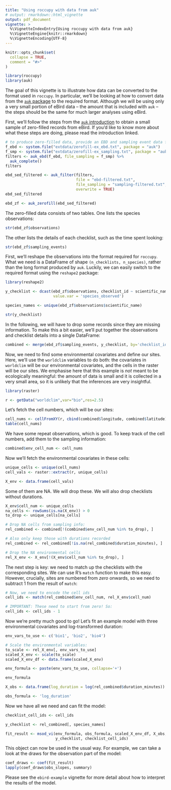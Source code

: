 ```yaml
---
title: "Using roccupy with data from auk"
# output: rmarkdown::html_vignette
output: pdf_document
vignette: >
  %\VignetteIndexEntry{Using roccupy with data from auk}
  %\VignetteEngine{knitr::rmarkdown}
  %\VignetteEncoding{UTF-8}
---
```


```r
knitr::opts_chunk$set(
  collapse = TRUE,
  comment = "#>"
)
```

```r
library(roccupy)
library(auk)
```

The goal of this vignette is to illustrate how data can be converted to the format used in `roccupy`. In particular, we'll be looking at how to convert data from the [`auk` package](https://cornelllabofornithology.github.io/auk/index.html) to the required format. Although we will be using only a very small portion of eBird data -- the amount that is included with `auk` -- the steps should be the same for much larger analyses using eBird.

First, we'll follow the steps from the [`auk` introduction](https://cornelllabofornithology.github.io/auk/articles/auk.html) to obtain a small sample of zero-filled records from eBird. If you'd like to know more about what these steps are doing, please read the introduction linked.

```r
# to produce zero-filled data, provide an EBD and sampling event data file
f_ebd <- system.file("extdata/zerofill-ex_ebd.txt", package = "auk")
f_smp <- system.file("extdata/zerofill-ex_sampling.txt", package = "auk")
filters <- auk_ebd(f_ebd, file_sampling = f_smp) %>% 
  auk_complete()
filters
```
```r
ebd_sed_filtered <- auk_filter(filters, 
                               file = "ebd-filtered.txt",
                               file_sampling = "sampling-filtered.txt",
                               overwrite = TRUE)
ebd_sed_filtered

ebd_zf <- auk_zerofill(ebd_sed_filtered)
```

The zero-filled data consists of two tables. One lists the species observations:

```r
str(ebd_zf$observations)
```
The other lists the details of each checklist, such as the time spent looking:

```r
str(ebd_zf$sampling_events)
```

First, we'll reshape the observations into the format required for `roccupy`. What we need is a DataFrame of shape `(n_checklists, n_species)`, rather than the long format produced by `auk`. Luckily, we can easily switch to the required format using the `reshape2` package:

```r
library(reshape2)

y_checklist <- dcast(ebd_zf$observations, checklist_id ~ scientific_name, 
                     value.var = 'species_observed')

species_names <- unique(ebd_zf$observations$scientific_name)

str(y_checklist)
```

In the following, we will have to drop some records since they are missing information. To make this a bit easier, we'll put together the observations and checklist details into a single DataFrame:

```r
combined <- merge(ebd_zf$sampling_events, y_checklist, by='checklist_id')
```

Now, we need to find some environmental covariates and define our sites. Here, we'll use the `worldclim` variables to do both: the covariates in `worldclim` will be our environmental covariates, and the cells in the raster will be our sites. We emphasise here that this example is _not_ meant to be ecologically meaningful: the amount of data is small and it is collected in a very small area, so it is unlikely that the inferences are very insightful.

```r
library(raster)

r <- getData("worldclim",var="bio",res=2.5)
```

Let's fetch the cell numbers, which will be our sites:

```r
cell_nums <- cellFromXY(r, cbind(combined$longitude, combined$latitude))
table(cell_nums)
```
We have some repeat observations, which is good. To keep track of the cell numbers, add them to the sampling information:

```r
combined$env_cell_num <- cell_nums
```

Now we'll fetch the environmental covariates in these cells:

```r
unique_cells <- unique(cell_nums)
cell_vals <- raster::extract(r, unique_cells)

X_env <- data.frame(cell_vals)
```

Some of them are NA. We will drop these. We will also drop checklists without durations.

```r
X_env$cell_num <- unique_cells
na_cells <- rowSums(is.na(X_env)) > 0
to_drop <- unique_cells[na_cells]

# Drop NA cells from sampling info:
rel_combined <- combined[!(combined$env_cell_num %in% to_drop), ]

# Also only keep those with durations recorded
rel_combined <- rel_combined[!is.na(rel_combined$duration_minutes), ]

# Drop the NA environmental cells
rel_X_env <- X_env[!(X_env$cell_num %in% to_drop), ]
```

The next step is key: we need to match up the checklists with the corresponding sites. We can use R's `match` function to make this easy. However, crucially, sites are numbered from _zero_ onwards, so we need to subtract 1 from the result of `match`:

```r
# Now, we need to encode the cell ids
cell_ids <- match(rel_combined$env_cell_num, rel_X_env$cell_num)

# IMPORTANT: These need to start from zero! So:
cell_ids <- cell_ids - 1
```

Now we're pretty much good to go! Let's fit an example model with three environmental covariates and log-transformed duration:

```r
env_vars_to_use <- c('bio1', 'bio2', 'bio4')

# Scale the environmental variables:
to_scale <- rel_X_env[, env_vars_to_use]
scaled_X_env <- scale(to_scale)
scaled_X_env_df <- data.frame(scaled_X_env)

env_formula <- paste(env_vars_to_use, collapse='+')

env_formula
```

```r
X_obs <- data.frame(log_duration = log(rel_combined$duration_minutes))

obs_formula <- 'log_duration'
```

Now we have all we need and can fit the model:

```r
checklist_cell_ids <- cell_ids

y_checklist <- rel_combined[, species_names]

fit_result <- msod_vi(env_formula, obs_formula, scaled_X_env_df, X_obs, 
                      y_checklist, checklist_cell_ids)
```

This object can now be used in the usual way. For example, we can take a look at the draws for the observation part of the model:

```r
coef_draws <- coef(fit_result)
lapply(coef_draws$obs_slopes, summary)
```

Please see the `ebird-example` vignette for more detail about how to interpret the results of the model.